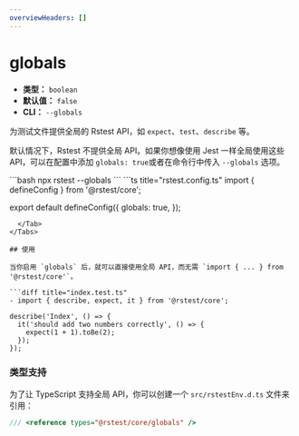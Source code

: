 ```yaml
---
overviewHeaders: []
---
```


# globals

- **类型：** `boolean`
- **默认值：** `false`
- **CLI：** `--globals`

为测试文件提供全局的 Rstest API，如 `expect`、`test`、`describe` 等。

默认情况下，Rstest 不提供全局 API。如果你想像使用 Jest 一样全局使用这些 API，可以在配置中添加 `globals: true`或者在命令行中传入 `--globals` 选项。


<Tabs defaultValue='rstest.config.ts'>
  <Tab label="CLI">
  ```bash
  npx rstest --globals
  ```
  </Tab>
  <Tab label="rstest.config.ts">
```ts title="rstest.config.ts"
import { defineConfig } from '@rstest/core';

export default defineConfig({
  globals: true,
});
```
  </Tab>
</Tabs>

## 使用

当你启用 `globals` 后，就可以直接使用全局 API，而无需 `import { ... } from '@rstest/core'`。

```diff title="index.test.ts"
- import { describe, expect, it } from '@rstest/core';

describe('Index', () => {
  it('should add two numbers correctly', () => {
    expect(1 + 1).toBe(2);
  });
});
```

### 类型支持

为了让 TypeScript 支持全局 API，你可以创建一个 `src/rstestEnv.d.ts` 文件来引用：

```ts title=rstestEnv.d.ts
/// <reference types="@rstest/core/globals" />
```
